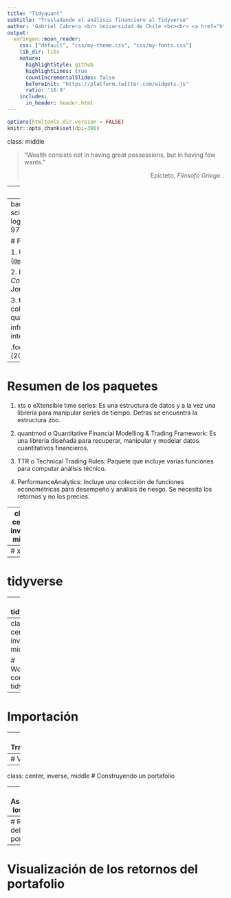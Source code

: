 ```yaml
---
title: "Tidyquant"
subtitle: "Trasladando el análisis financiero al Tidyverse"
author: 'Gabriel Cabrera <br> Universidad de Chile <br><br> <a href="https://github.com/GaboCg"><i class="fa fa-github fa-fw"></i>&nbsp; GaboCg </a><br> <a href="https://twitter.com/GaboC_g"> <i class="fa fa-twitter fa-fw"></i>&nbsp; @GaboC_g</a><br> <a href="mailto:gcabrerag@fen.uchile.cl"><i class="fa fa-paper-plane fa-fw"></i>&nbsp; gcabrerag@fen.uchile.cl</a><br>'
output:
  xaringan::moon_reader:
    css: ["default", "css/my-theme.css", "css/my-fonts.css"]
    lib_dir: libs
    nature:
      highlightStyle: github
      highlightLines: true
      countIncrementalSlides: false
      beforeInit: "https://platform.twitter.com/widgets.js"
      ratio: '16:9'
    includes:
      in_header: header.html 
---
```


```r
options(htmltools.dir.version = FALSE)
knitr::opts_chunk$set(dpi=300)
```

class: middle

<blockquote cite="http://www.worldwildlife.org/who/index.html">

"Wealth consists not in having great possessions, but in having few wants."

<p align="right"> Epicteto,<i> Filosofo Griego </i>.</p>

</blockquote>

---
class: center, inverse, middle

# Breve historia

---
background-image: url(https://business-science.github.io/tidyquant/reference/figures/tidyquant-logo.png)
background-size: 80px
background-position: 97% 5%

# Paquete Tidyquant

1. Un **megapaquete** creado por Matt Dancho ([`@mdancho84`](https://twitter.com/mdancho84?lang=es)).

2. Es la base del libro "*Reproducible Finance with R: Code Flows and Shiny Apps for Portfolio Analysis* " de  Jonathan K. Regenstein Jr. ([`@jkregenstein`](https://twitter.com/jkregenstein?lang=es)).

3. **tidyquant** integra los mejores recursos/paquetes para colectar y analizar datos financieros: zoo, xts, quantmod, TTR y PerformanceAnalytic, con la infraestructura **tidy data**<sup>1</sup> del tidyverse, permitiendo la interacción entre ambos.


.footnote[
[1] Para mayor detalle ver el paper "Tidy Data (2014)" de Hadley Wickham.
]

---

# Resumen de los paquetes

1. xts o eXtensible time series: Es una estructura de datos y a la vez una librería para manipular series de tiempo. Detras se encuentra la estructura zoo.

2. quantmod o  Quantitative Financial Modelling & Trading Framework: Es una librería diseñada para 
recuperar, manipular y modelar datos cuantitativos financieros. 

3. TTR o Technical Trading Rules: Paquete que incluye varias funciones para computar análisis técnico.

4. PerformanceAnalytics: Incluye una colección de funciones econométricas para desempeño y análisis de riesgo. Se necesita los retornos y no los precios. 

---
class: center, inverse, middle

# Tres Universos 

---
# xts 


---
# tidyverse


---
# tidyquant


---
class: center, inverse, middle

# Workflow con tidyquant

---
# Importación   

---
# Transformación

---
# Visualización


---
class: center, inverse, middle
# Construyendo un portafolio

---
# Asignando los pesos 

---
# Retornos del portafolio

---
# Visualización de los retornos del portafolio
